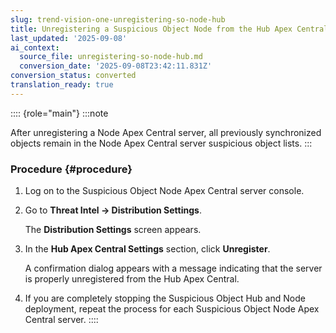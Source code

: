 ```yaml
---
slug: trend-vision-one-unregistering-so-node-hub
title: Unregistering a Suspicious Object Node from the Hub Apex Central
last_updated: '2025-09-08'
ai_context:
  source_file: unregistering-so-node-hub.md
  conversion_date: '2025-09-08T23:42:11.831Z'
conversion_status: converted
translation_ready: true
---
```


:::: {role="main"}
:::note

After unregistering a Node Apex Central server, all previously synchronized objects remain in the Node Apex Central server suspicious object lists.
:::

### Procedure {#procedure}

1.  Log on to the Suspicious Object Node Apex Central server console.

2.  Go to **Threat Intel → Distribution Settings**.

    The **Distribution Settings** screen appears.

3.  In the **Hub Apex Central Settings** section, click **Unregister**.

    A confirmation dialog appears with a message indicating that the server is properly unregistered from the Hub Apex Central.

4.  If you are completely stopping the Suspicious Object Hub and Node deployment, repeat the process for each Suspicious Object Node Apex Central server.
::::
